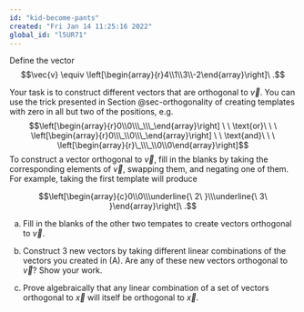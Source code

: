 ```yaml
---
id: "kid-become-pants"
created: "Fri Jan 14 11:25:16 2022"
global_id: "l5UR71"
---
```


Define the vector $$\vec{v} \equiv \left[\begin{array}{r}4\\1\\3\\-2\end{array}\right]\ .$$

Your task is to construct different vectors that are orthogonal to $\vec{v}$. You can use the trick presented in Section @sec-orthogonality of creating templates with zero in all but two of the positions, e.g.
$$\left[\begin{array}{r}0\\0\\\_\\\_\end{array}\right] \ \ \text{or}\ \ \ 
\left[\begin{array}{r}0\\\_\\0\\\_\end{array}\right] \ \ \text{and}\ \ \ 
\left[\begin{array}{r}\_\\\_\\0\\0\end{array}\right]$$
To construct a vector orthogonal to $\vec{v}$, fill in the blanks by taking the corresponding elements of $\vec{v}$, swapping them, and negating one of them. For example, taking the first template will produce

$$\left[\begin{array}{c}0\\0\\\underline{\ 2\ }\\\underline{\ 3\ }\end{array}\right]\ .$$

a. Fill in the blanks of the other two tempates to create vectors orthogonal to $\vec{v}$.

b. Construct 3 new vectors by taking different linear combinations of the vectors you created in (A). Are any of these new vectors orthogonal to $\vec{v}$? Show your work.

c. Prove algebraically that any linear combination of a set of vectors orthogonal to $\vec{x}$ will itself be orthogonal to $\vec{x}$.

